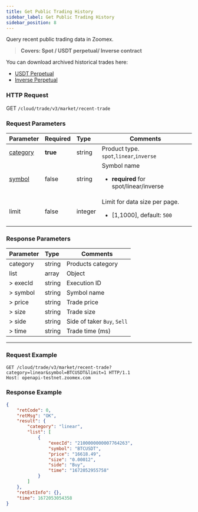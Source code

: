 ```yaml
---
title: Get Public Trading History
sidebar_label: Get Public Trading History
sidebar_position: 8
---
```


Query recent public trading data in Zoomex.
> **Covers: Spot / USDT perpetual/ Inverse contract**

You can download archived historical trades here:
* <a href="https://www.zoomex.com/trade/usdt/">USDT Perpetual</a>
* <a href="https://www.zoomex.com/trade/inverse/">Inverse Perpetual</a>

### HTTP Request
GET `/cloud/trade/v3/market/recent-trade`

### Request Parameters
| Parameter | Required | Type | Comments|
|:----- |:-------|:-----|------ |
|[category](../enum#category) |**true** |string |Product type. `spot`,`linear`,`inverse` |
|[symbol](../enum#symbol) |false |string |Symbol name<ul><li>**required** for spot/linear/inverse</li></ul>|
|limit |false |integer |Limit for data size per page.<ul><li>[1,1000], default: `500`</li></ul>|

### Response Parameters
| Parameter | Type | Comments|
|:----- |:-----|----- |
|category |string |Products category |
|list |array |Object |
|> execId |string |Execution ID |
|> symbol |string |Symbol name |
|> price |string |Trade price |
|> size |string |Trade size |
|> side |string |Side of taker `Buy`, `Sell`|
|> time |string |Trade time (ms) |


---

### Request Example

```shell
GET /cloud/trade/v3/market/recent-trade?category=linear&symbol=BTCUSDT&limit=1 HTTP/1.1
Host: openapi-testnet.zoomex.com
```

### Response Example

```json
{
    "retCode": 0,
    "retMsg": "OK",
    "result": {
        "category": "linear",
        "list": [
            {
                "execId": "2100000000007764263",
                "symbol": "BTCUSDT",
                "price": "16618.49",
                "size": "0.00012",
                "side": "Buy",
                "time": "1672052955758"
            }
        ]
    },
    "retExtInfo": {},
    "time": 1672053054358
}
```
